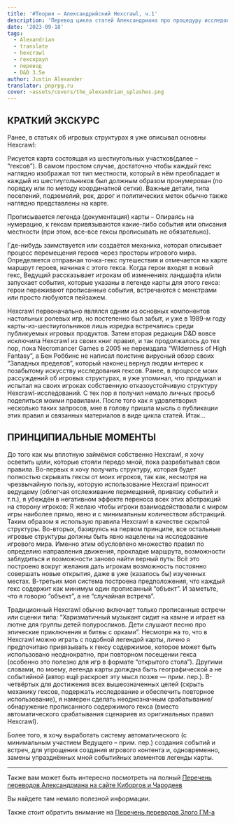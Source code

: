 ```yaml
---
title: '#Теория — Александрийский Hexcrawl, ч.1'
description: 'Перевод цикла статей Александриана про процедуру исследования гексов в третьей редакции D&D #alexandrian #hexcrawl #dnd3e #translate'
date: '2023-09-18'
tags:
  - Alexandrian
  - translate
  - hexcrawl
  - гекскраул
  - перевод
  - D&D 3.5e
author: Justin Alexander
translator: pnprpg.ru
cover: ~assets/covers/the_alexandrian_splashes.png
---
```


## КРАТКИЙ ЭКСКУРС

Ранее, в статьях об игровых структурах я уже описывал основны Hexcrawl:

Рисуется карта состоящая из шестиугольных участков(далее – “гексов”). В самом простом случае, достаточно чтобы каждый гекс наглядно изображал тот тип местности, который в нём преобладает и каждый из шестиугольников был должным образом пронумерован (по порядку или по методу координатной сетки). Важные детали, типа поселений, подземелий, рек, дорог и политических меток обычно также наглядно представлены на карте.

Прописывается легенда (документация) карты – Опираясь на нумерацию, к гексам привязываются какие-либо события или описания местности (при этом, все-все гексы прописывать не обязательно).

Где-нибудь заимствуется или создаётся механика, которая описывает процесс перемещения героев через просторы игрового мира. Определяется отправная точка-гекс путешествия и отмечается на карте маршрут героев, начиная с этого гекса.
Когда герои входят в новый гекс, Ведущий рассказывает игрокам об изменениях ландшафта и/или запускает события, которые указаны в легенде карты для этого гекса: герои переживают прописанные события, встречаются с монстрами или просто любуются пейзажем.

Hexcrawl первоначально являлся одним из основных компонентов настольных ролевых игр, но постепенно был забыт, и уже в 1989-м году карты-из-шестиугольников лишь изредка встречались среди публикуемых игровых продуктов. Затем вторая редакция D&D вовсе исключила Hexcrawl из своих книг правил, и так продолжалось до тех пор, пока Necromancer Games в 2005 не переиздала “Wilderness of High Fantasy”, а Бен Роббинс не написал поистине вирусный обзор своих “Западных пределов”, который наконец вернул людям интерес к позабытому искусству исследования гексов. Ранее, в процессе моих рассуждений об игровых структурах, я уже упоминал, что придумал и испытал на своих игроках собственную отказоустойчивую структуру Hexcrawl-исследований. С тех пор я получил немало личных просьб поделиться моими правилами. После того как я удовлетворил несколько таких запросов, мне в голову пришла мысль о публикации этих правил и связанных материалов в виде цикла статей. Итак…

## ПРИНЦИПИАЛЬНЫЕ МОМЕНТЫ

До того как мы вплотную займёмся собственно Hexcrawl, я хочу осветить цели, которые стояли передо мной, пока разрабатывал свои правила. Во-первых я хочу получить структуру, которая будет полностью скрывать гексы от моих игроков, так как, несмотря на чрезвычайную пользу, которую использование Hexcrawl приносит ведущему (облегчая отслеживание пермещений, привязку событий и т.п.), я убеждён в негативном эффекте переноса всех этих абстракций на сторону игроков: Я желаю чтобы игроки взаимодействовали с миром игры наиболее прямо, явно и с минимальным количеством абстракций. Таким образом я использую правила Hexcrawl в качестве скрытой структуры. Во-вторых, базируясь на первом принципе, все остальные игровые структуры должны быть явно нацелены на исследование игрового мира. Именно этим обусловлено множество правил по определию направления движения, прокладке маршрута, возможности заблудиться и возможности заново найти верный путь: Всё это построено вокруг желания дать игрокам возможность постоянно совершать новые открытия, даже в уже (казалось бы) изученных местах. В-третьих моя система построена предположения, что каждый гекс содержит как минимум один прописанный “объект”. И заметьте, что я говорю “объект”, а не “случайная встреча”.

Традиционный Hexcrawl обычно включает только прописанные встречи или сценки типа: “Харизматичный музыкант сидит на камне и играет на лютне для группы детей полуросликов. Дети слушают песню про эпические приключения и битвы с орками”.
Несмотря на то, что в Hexcrawl можно играть с подобной легендой карты, лично я предпочитаю привязывать к гексу содержимое, которое может быть использовано неоднократно, при повторном посещении гекса (особенно это полезно для игр в формате “открытого стола”). Другими словами, по моему, легенда карты долждна быть географической а не событийной (автор ещё раскроет эту мысл позже — прим. пер.). В-четвёртых для достижения всех вышеозначенных целей (скрыть механику гексов, подержать исследование и обеспечить повторное использование), я намерен сделать неоднозначным срабатывание/обнаружение прописанного содержимого гекса (вместо автоматического срабатывания сценариев из оригинальных правил Hexcrawl).

Более того, я хочу выработать систему автоматического (с минимальным участием Ведущего – прим. пер.) создания событий и встреч, для упрощения создания игрового контента и, одновременно, замены упразднённых мной событийных элементов легенды карты.

---

Также вам может быть интересно посмотреть на полный
[Перечень переводов Александриана на сайте Киборгов и Чародеев](/posts/translations/alexandrian-index)

Вы найдете там немало полезной информации.

Также стоит обратить внимание на [Перечень переводов Злого ГМ-а](/posts/translations/angrygm-index)
